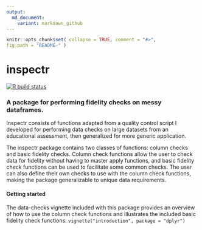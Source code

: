 ```yaml
---
output:
  md_document:
    variant: markdown_github
---
```


<!-- README.md is generated from README.Rmd. Please edit that file -->

```r
knitr::opts_chunk$set( collapse = TRUE, comment = "#>", 
fig.path = "README-" ) 
```

# inspectr

  <!-- badges: start -->
  
  [![R build status](https://github.com/atlas-aai/inspectr/workflows/R-CMD-check/badge.svg)](https://github.com/atlas-aai/inspectr/actions)
  
  <!-- badges: end -->
  
### A package for performing fidelity checks on messy dataframes.

Inspectr consists of functions adapted from a quality control script I developed
for performing data checks on large datasets from an educational assessment, 
then generalized for more generic application.

The inspectr package contains two classes of functions: column checks and basic 
fidelity checks. Column check functions allow the user to check data for 
fidelity without having to master apply functions, and basic fidelity check 
functions can be used to facilitate some common checks. The user can also define
their own checks to use with the column check functions, making the package 
generalizable to unique data requirements.

#### Getting started
The data-checks vignette included with this package provides an overview of how
to use the column check functions and illustrates the included basic fidelity
check functions: `vignette("introduction", package = "dplyr")`
